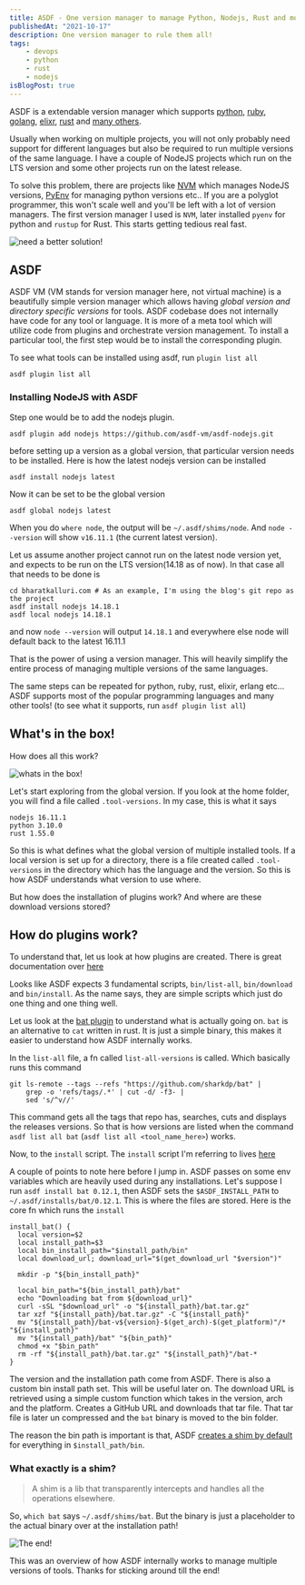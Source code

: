 ```yaml
---
title: ASDF - One version manager to manage Python, Nodejs, Rust and more!
publishedAt: "2021-10-17"
description: One version manager to rule them all!
tags:
    - devops
    - python
    - rust
    - nodejs
isBlogPost: true
---
```


ASDF is a extendable version manager which supports [python](https://github.com/danhper/asdf-python),
[ruby](https://github.com/asdf-vm/asdf-ruby), [golang](https://github.com/kennyp/asdf-golang),
[elixr](https://github.com/asdf-vm/asdf-elixir), [rust](https://github.com/code-lever/asdf-rust) and
[many others](https://asdf-vm.com/#/plugins-all?id=plugin-list).

Usually when working on multiple projects, you will not only probably need support for different languages but also be
required to run multiple versions of the same language. I have a couple of NodeJS projects which run on the LTS version
and some other projects run on the latest release.

To solve this problem, there are projects like [NVM](https://github.com/nvm-sh/nvm) which manages NodeJS versions,
[PyEnv](https://github.com/pyenv/pyenv) for managing python versions etc.. If you are a polyglot programmer, this
won't scale well and you'll be left with a lot of version managers. The first version manager I used is `NVM`, later
installed `pyenv` for python and `rustup` for Rust. This starts getting tedious real fast.

<img src='https://media.giphy.com/media/8I3eD4CkqLOdMh70ko/giphy-downsized.gif' alt='need a better solution!' maxWidth='400px' />

## ASDF

ASDF VM (VM stands for version manager here, not virtual machine) is a beautifully simple version manager which allows
having _global version and directory specific versions_ for tools. ASDF codebase does not internally have code for any
tool or language. It is more of a meta tool which will utilize code from
plugins and orchestrate version management. To install a particular tool, the first step would be to install the
corresponding plugin.

To see what tools can be installed using asdf, run `plugin list all`

```shell
asdf plugin list all
```

### Installing NodeJS with ASDF

Step one would be to add the nodejs plugin.

```shell
asdf plugin add nodejs https://github.com/asdf-vm/asdf-nodejs.git
```

before setting up a version as a global version, that particular version needs to be installed. Here is how the latest
nodejs version can be installed

```shell
asdf install nodejs latest
```

Now it can be set to be the global version

```shell
asdf global nodejs latest
```

When you do `where node`, the output will be `~/.asdf/shims/node`. And `node --version` will show `v16.11.1` (the
current latest version).

Let us assume another project cannot run on the latest node version yet, and expects to be run on the LTS version(14.18
as of now). In that case all that needs to be done is

```shell
cd bharatkalluri.com # As an example, I'm using the blog's git repo as the project
asdf install nodejs 14.18.1
asdf local nodejs 14.18.1
```

and now `node --version` will output `14.18.1` and everywhere else node will default back to the latest 16.11.1

That is the power of using a version manager. This will heavily simplify the entire process of managing multiple
versions of the same languages.

The same steps can be repeated for python, ruby, rust, elixir, erlang etc... ASDF supports most of the popular programming
languages and many other tools! (to see what it supports, run `asdf plugin list all`)

## What's in the box!

How does all this work?

<img src='https://media.giphy.com/media/ge91zAgmwUqLMqiH2c/giphy.gif' alt='whats in the box!'/>


Let's start exploring from the global version. If you look at the home folder, you will find a file called `.tool-versions`.
In my case, this is what it says

```shell
nodejs 16.11.1
python 3.10.0
rust 1.55.0
```

So this is what defines what the global version of multiple installed tools. If a local version is set up for a directory,
there is a file created called `.tool-versions` in the directory which has the language and the version. So this is how
ASDF understands what version to use where.

But how does the installation of plugins work? And where are these download versions stored?

## How do plugins work?

To understand that, let us look at how plugins are created. There is great documentation over
[here](http://asdf-vm.com/plugins/create.html)

Looks like ASDF expects 3 fundamental scripts, `bin/list-all`, `bin/download` and `bin/install`. As the name says,
they are simple scripts which just do one thing and one thing well.

Let us look at the [bat plugin](https://gitlab.com/wt0f/asdf-bat) to understand what is actually going on. `bat` is an
alternative to `cat` written in rust. It is just a simple binary, this makes it easier to understand how ASDF internally works.

In the `list-all` file, a fn called `list-all-versions` is called. Which basically runs this command

```shell
git ls-remote --tags --refs "https://github.com/sharkdp/bat" |
    grep -o 'refs/tags/.*' | cut -d/ -f3- |
    sed 's/^v//'
```

This command gets all the tags that repo has, searches, cuts and displays the releases versions. So that is how versions
are listed when the command `asdf list all bat` (`asdf list all <tool_name_here>`) works.

Now, to the `install` script. The `install` script I'm referring to lives [here](https://gitlab.com/wt0f/asdf-bat/-/blob/master/bin/install)

A couple of points to note here before I jump in. ASDF passes on some env variables which are heavily used during any installations.
Let's suppose I run `asdf install bat 0.12.1`, then ASDF sets the `$ASDF_INSTALL_PATH` to `~/.asdf/installs/bat/0.12.1`.
This is where the files are stored. Here is the core fn which runs the `install`

```shell
install_bat() {
  local version=$2
  local install_path=$3
  local bin_install_path="$install_path/bin"
  local download_url; download_url="$(get_download_url "$version")"

  mkdir -p "${bin_install_path}"

  local bin_path="${bin_install_path}/bat"
  echo "Downloading bat from ${download_url}"
  curl -sSL "$download_url" -o "${install_path}/bat.tar.gz"
  tar xzf "${install_path}/bat.tar.gz" -C "${install_path}"
  mv "${install_path}/bat-v${version}-$(get_arch)-$(get_platform)"/* "${install_path}"
  mv "${install_path}/bat" "${bin_path}"
  chmod +x "$bin_path"
  rm -rf "${install_path}/bat.tar.gz" "${install_path}"/bat-*
}

```

The version and the installation path come from ASDF. There is also a custom bin install path set. This will be useful
later on. The download URL is retrieved using a simple custom function which takes in the version, arch and the platform.
Creates a GitHub URL and downloads that tar file. That tar file is later un compressed and the `bat` binary is moved
to the bin folder.

The reason the bin path is important is that, ASDF [creates a shim by default](http://asdf-vm.com/plugins/create.html#environment-variables)
for everything in `$install_path/bin`.

### What exactly is a shim?

> A shim is a lib that transparently intercepts and handles all the operations elsewhere.

So, `which bat` says `~/.asdf/shims/bat`. But the binary is just a placeholder to the actual binary over at the installation
path!

<img src='https://media.giphy.com/media/lD76yTC5zxZPG/giphy.gif' alt='The end!' maxWidth='600px' />

This was an overview of how ASDF internally works to manage multiple versions of tools. Thanks for sticking around till
the end!
